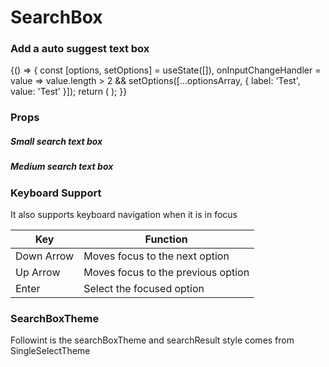 
<Meta title="Core" component={SearchBox} />

# SearchBox

### Add a auto suggest text box

<Preview withToolbar>
    <Story name="SearchBox">
        {() => {
            const [options, setOptions] = useState([]),
                onInputChangeHandler = value => value.length > 2 && setOptions([...optionsArray, { label: 'Test', value: 'Test' }]);
            return (
                <SearchBox
                    placeholder="Search"
                    onInputChange={onInputChangeHandler}
                    onOptionSelected={action('Selected')}
                    options={options}
                    size={select('Size', size, 'M')}
                />
            );
        }}
    </Story>
</Preview>

### Props

<Props of={SearchBox} />

##### Small search text box

<Preview>
    <SearchBox size="S" />
</Preview>

##### Medium search text box

<Preview>
    <SearchBox size="M" />
</Preview>

### Keyboard Support

It also supports keyboard navigation when it is in focus

| Key        | Function                           |
| ---------- | ---------------------------------- |
| Down Arrow | Moves focus to the next option     |
| Up Arrow   | Moves focus to the previous option |
| Enter      | Select the focused option          |

### SearchBoxTheme

Followint is the searchBoxTheme and searchResult style comes from SingleSelectTheme

<Props of={ThemeInterface} />
